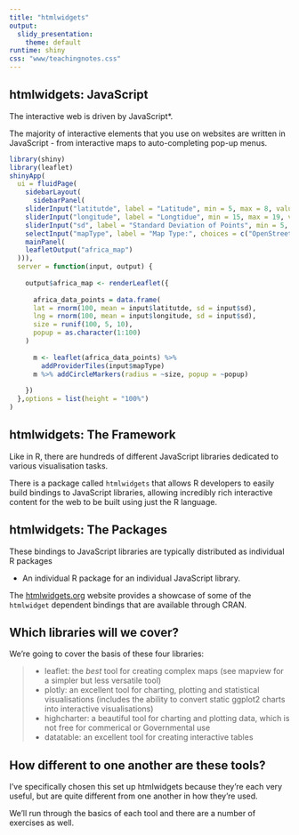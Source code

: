```yaml
---
title: "htmlwidgets"
output:
  slidy_presentation:
    theme: default
runtime: shiny
css: "www/teachingnotes.css"
---
```


## htmlwidgets: JavaScript

The interactive web is driven by JavaScript*.

The majority of interactive elements that you use on websites are written in JavaScript - from interactive maps to auto-completing pop-up menus. 

```r
library(shiny)
library(leaflet)
shinyApp(
  ui = fluidPage(
    sidebarLayout(
      sidebarPanel(
    sliderInput("latitutde", label = "Latitude", min = 5, max = 8, value = 6.9),
    sliderInput("longitude", label = "Longtidue", min = 15, max = 19, value = 17.7),
    sliderInput("sd", label = "Standard Deviation of Points", min = 5, max = 20, value = 10),
    selectInput("mapType", label = "Map Type:", choices = c("OpenStreetMap", "OpenStreetMap.BlackAndWhite","OpenTopoMap"))),
    mainPanel(
    leafletOutput("africa_map")
  ))),
  server = function(input, output) {
    
    output$africa_map <- renderLeaflet({
      
      africa_data_points = data.frame(
      lat = rnorm(100, mean = input$latitutde, sd = input$sd),
      lng = rnorm(100, mean = input$longitude, sd = input$sd),
      size = runif(100, 5, 10),
      popup = as.character(1:100)
    )
    
      m <- leaflet(africa_data_points) %>%
        addProviderTiles(input$mapType)
      m %>% addCircleMarkers(radius = ~size, popup = ~popup)
      
    })
  },options = list(height = "100%")
)

```

## htmlwidgets: The Framework

Like in R, there are hundreds of different JavaScript libraries dedicated to various visualisation tasks. 

There is a package called `htmlwidgets` that allows R developers to easily build bindings to JavaScript libraries, allowing incredibly rich interactive content for the web to be built using just the R language.

## htmlwidgets: The Packages

These bindings to JavaScript libraries are typically distributed as individual R packages

- An individual R package for an individual JavaScript library. 


The <a href="http://htmlwidgets.org">htmlwidgets.org</a> website provides a showcase of some of the `htmlwidget` dependent bindings that are available through CRAN.

## Which libraries will we cover?

We're going to cover the basis of these four libraries:

>- leaflet: the *best* tool for creating complex maps (see mapview for a simpler but less versatile tool)
>- plotly: an excellent tool for charting, plotting and statistical visualisations (includes the ability to convert static ggplot2 charts into interactive visualisations)
>- highcharter: a beautiful tool for charting and plotting data, which is not free for commerical or Governmental use
>- datatable: an excellent tool for creating interactive tables

## How different to one another are these tools?

I've specifically chosen this set up htmlwidgets because they're each very useful, but are quite different from one another in how they're used.

We'll run through the basics of each tool and there are a number of exercises as well.

